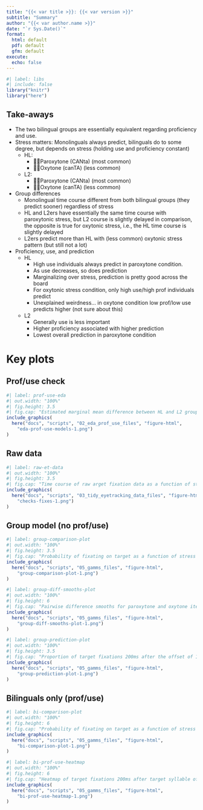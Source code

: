 ```yaml
---
title: "{{< var title >}}: {{< var version >}}"
subtitle: "Summary"
author: "{{< var author.name >}}"
date: "`r Sys.Date()`"
format:
  html: default
  pdf: default
  gfm: default
execute:
  echo: false
---
```


```r
#| label: libs
#| include: false
library("knitr")
library("here")
```

\clearpage

## Take-aways

- The two bilingual groups are essentially equivalent regarding proficiency and use.
- Stress matters: Monolinguals always predict, bilinguals do to some degree, but depends on stress (holding use and proficiency constant)
  - HL: 
    - 👍🏽Paroxytone (CANta) (most common)
    - 👎🏽Oxytone (canTA) (less common)
  - L2: 
    - 👍🏻Paroxytone (CANta) (most common)
    - 👍🏻Oxytone (canTA) (less common)
- Group differences
  - Monolingual time course different from both bilingual groups (they predict sooner) regardless of stress
  - HL and L2ers have essentially the same time course with paroxytonic stress, but L2 course is slightly delayed in comparison, the opposite is true for oxytonic stress, i.e., the HL time course is slightly delayed
  - L2ers predict more than HL with (less common) oxytonic stress pattern (but still not a lot)
- Proficiency, use, and prediction
  - HL
    - High use individuals always predict in paroxytone condition. 
    - As use decreases, so does prediction
    - Marginalizing over stress, prediction is pretty good across the board
    - For oxytonic stress condition, only high use/high prof individuals predict
    - Unexplained weirdness... in oxytone condition low prof/low use predicts higher (not sure about this)
  - L2
    - Generally use is less important
    - Higher proficiency associated with higher prediction
    - Lowest overall prediction in paroxytone condition

# Key plots

## Prof/use check

```r
#| label: prof-use-eda
#| out.width: "100%"
#| fig.height: 3.5
#| fig.cap: "Estimated marginal mean difference between HL and L2 groups for standardized *use* and *proficiency*. The blue vertical bar represents a region of practical equivalence (ROPE) of &pm;0.1."
include_graphics(
  here("docs", "scripts", "02_eda_prof_use_files", "figure-html", 
    "eda-prof-use-models-1.png")
)
```

## Raw data

```r
#| label: raw-et-data
#| out.width: "100%"
#| fig.height: 3.5
#| fig.cap: "Time course of raw arget fixation data as a function of stress condition (paroxytone, oxytone) for monolingual, HL, and L2 groups. Transparent ribbons represent 99% bootstrapped condifence intervals."
include_graphics(
  here("docs", "scripts", "03_tidy_eyetracking_data_files", "figure-html", 
    "checks-fixes-1.png")
)
```

## Group model (no prof/use)

```r
#| label: group-comparison-plot
#| out.width: "100%"
#| fig.height: 3.5
#| fig.cap: "Probability of fixating on target as a function of stress for all three groups. The time course is centered around the target syllable offset (point 0). Vertical lines represent 200ms after target syllable offset. Lines represent group trajectories plus 95%, 80%, and 50% credible intervals."
include_graphics(
  here("docs", "scripts", "05_gamms_files", "figure-html", 
    "group-comparison-plot-1.png")
)
```

```r
#| label: group-diff-smooths-plot
#| out.width: "100%"
#| fig.height: 6
#| fig.cap: "Pairwise difference smooths for paroxytone and oxytone items. From dark to light, colors represent 95%, 80%, 70%, 60%, 50%, 35% and 10% credible intervals."
include_graphics(
  here("docs", "scripts", "05_gamms_files", "figure-html", 
    "group-diff-smooths-plot-1.png")
)
```

```r
#| label: group-prediction-plot
#| out.width: "100%"
#| fig.height: 3.5
#| fig.cap: "Proportion of target fixations 200ms after the offset of 1st syllable for monolinguals, heritage learners, and L2 learners in paroxytone (*CANto*) and oxytone (*canTO*) conditions. The vertical dotted line marks chance (50%) surrounded by a &pm;1% region of practical equivalence (ROPE). Density mass of the posterior distribution that falls within the ROPE is discolored (pinkish)."
include_graphics(
  here("docs", "scripts", "05_gamms_files", "figure-html", 
    "group-prediction-plot-1.png")
)
```

## Bilinguals only (prof/use)

```r
#| label: bi-comparison-plot
#| out.width: "100%"
#| fig.height: 6
#| fig.cap: "Probability of fixating on target as a function of stress for the bilingual groups. The time course is centered around the target syllable offset (point 0). Vertical lines represent 200ms after target syllable offset. Lines represent paroxytone ('CANta', green) and oxytone ('canTO', orange) conditions plus 95%, 80%, and 50% credible intervals. Pairwise difference smooths for paroxytone and oxytone items. From dark to light, colors represent 95%, 80%, 70%, 60%, 50%, 35% and 10% credible intervals."
include_graphics(
  here("docs", "scripts", "05_gamms_files", "figure-html", 
    "bi-comparison-plot-1.png")
)
```

```r
#| label: bi-prof-use-heatmap
#| out.width: "100%"
#| fig.height: 6
#| fig.cap: "Heatmap of target fixations 200ms after target syllable offset. The heatmap illustrates the conditional effects of normalized proficiency and use scores for the bilingual groups. The top rows illustrate model estimate for the paroxytone condtion, the middle rows marginalize over stress conditions, and the bottom rows represent model estimate for the oxytone condition."
include_graphics(
  here("docs", "scripts", "05_gamms_files", "figure-html", 
    "bi-prof-use-heatmap-1.png")
)
```
